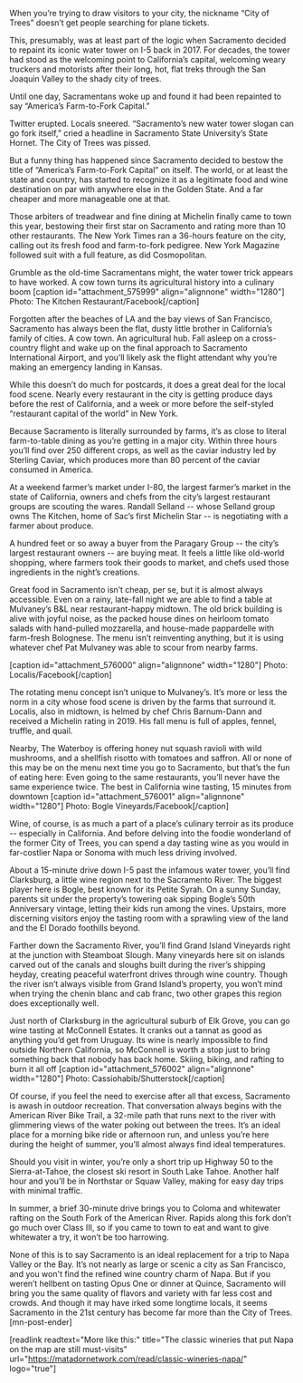 When you’re trying to draw visitors to your city, the nickname “City of Trees” doesn’t get people searching for plane tickets.

This, presumably, was at least part of the logic when Sacramento decided to repaint its iconic water tower on I-5 back in 2017. For decades, the tower had stood as the welcoming point to California’s capital, welcoming weary truckers and motorists after their long, hot, flat treks through the San Joaquin Valley to the shady city of trees.

Until one day, Sacramentans woke up and found it had been repainted to say “America’s Farm-to-Fork Capital.”

Twitter erupted. Locals sneered. “Sacramento’s new water tower slogan can go fork itself,” cried a headline in Sacramento State University’s State Hornet. The City of Trees was pissed.

But a funny thing has happened since Sacramento decided to bestow the title of “America’s Farm-to-Fork Capital” on itself. The world, or at least the state and country, has started to recognize it as a legitimate food and wine destination on par with anywhere else in the Golden State. And a far cheaper and more manageable one at that.

Those arbiters of treadwear and fine dining at Michelin finally came to town this year, bestowing their first star on Sacramento and rating more than 10 other restaurants. The New York Times ran a 36-hours feature on the city, calling out its fresh food and farm-to-fork pedigree. New York Magazine followed suit with a full feature, as did Cosmopolitan.

Grumble as the old-time Sacramentans might, the water tower trick appears to have worked.
A cow town turns its agricultural history into a culinary boom
[caption id="attachment_575999" align="alignnone" width="1280"] Photo: The Kitchen Restaurant/Facebook[/caption]

Forgotten after the beaches of LA and the bay views of San Francisco, Sacramento has always been the flat, dusty little brother in California’s family of cities. A cow town. An agricultural hub. Fall asleep on a cross-country flight and wake up on the final approach to Sacramento International Airport, and you’ll likely ask the flight attendant why you’re making an emergency landing in Kansas.

While this doesn’t do much for postcards, it does a great deal for the local food scene. Nearly every restaurant in the city is getting produce days before the rest of California, and a week or more before the self-styled “restaurant capital of the world” in New York.

Because Sacramento is literally surrounded by farms, it’s as close to literal farm-to-table dining as you’re getting in a major city. Within three hours you’ll find over 250 different crops, as well as the caviar industry led by Sterling Caviar, which produces more than 80 percent of the caviar consumed in America.

At a weekend farmer’s market under I-80, the largest farmer’s market in the state of California, owners and chefs from the city’s largest restaurant groups are scouting the wares. Randall Selland -- whose Selland group owns The Kitchen, home of Sac’s first Michelin Star -- is negotiating with a farmer about produce.

A hundred feet or so away a buyer from the Paragary Group -- the city’s largest restaurant owners -- are buying meat. It feels a little like old-world shopping, where farmers took their goods to market, and chefs used those ingredients in the night’s creations.

Great food in Sacramento isn’t cheap, per se, but it is almost always accessible. Even on a rainy, late-fall night we are able to find a table at Mulvaney’s B&amp;L near restaurant-happy midtown. The old brick building is alive with joyful noise, as the packed house dines on heirloom tomato salads with hand-pulled mozzarella, and house-made pappardelle with farm-fresh Bolognese. The menu isn’t reinventing anything, but it is using whatever chef Pat Mulvaney was able to scour from nearby farms.

[caption id="attachment_576000" align="alignnone" width="1280"] Photo: Localis/Facebook[/caption]

The rotating menu concept isn’t unique to Mulvaney’s. It’s more or less the norm in a city whose food scene is driven by the farms that surround it. Localis, also in midtown, is helmed by chef Chris Barnum-Dann and received a Michelin rating in 2019. His fall menu is full of apples, fennel, truffle, and quail.

Nearby, The Waterboy is offering honey nut squash ravioli with wild mushrooms, and a shellfish risotto with tomatoes and saffron. All or none of this may be on the menu next time you go to Sacramento, but that’s the fun of eating here: Even going to the same restaurants, you’ll never have the same experience twice.
The best in California wine tasting, 15 minutes from downtown
[caption id="attachment_576001" align="alignnone" width="1280"] Photo: Bogle Vineyards/Facebook[/caption]

Wine, of course, is as much a part of a place’s culinary terroir as its produce -- especially in California. And before delving into the foodie wonderland of the former City of Trees, you can spend a day tasting wine as you would in far-costlier Napa or Sonoma with much less driving involved.

About a 15-minute drive down I-5 past the infamous water tower, you’ll find Clarksburg, a little wine region next to the Sacramento River. The biggest player here is Bogle, best known for its Petite Syrah. On a sunny Sunday, parents sit under the property’s towering oak sipping Bogle’s 50th Anniversary vintage, letting their kids run among the vines. Upstairs, more discerning visitors enjoy the tasting room with a sprawling view of the land and the El Dorado foothills beyond.

Farther down the Sacramento River, you’ll find Grand Island Vineyards right at the junction with Steamboat Slough. Many vineyards here sit on islands carved out of the canals and sloughs built during the river’s shipping heyday, creating peaceful waterfront drives through wine country. Though the river isn’t always visible from Grand Island’s property, you won’t mind when trying the chenin blanc and cab franc, two other grapes this region does exceptionally well.

Just north of Clarksburg in the agricultural suburb of Elk Grove, you can go wine tasting at McConnell Estates. It cranks out a tannat as good as anything you’d get from Uruguay. Its wine is nearly impossible to find outside Northern California, so McConnell is worth a stop just to bring something back that nobody has back home.
Skiing, biking, and rafting to burn it all off
[caption id="attachment_576002" align="alignnone" width="1280"] Photo: Cassiohabib/Shutterstock[/caption]

Of course, if you feel the need to exercise after all that excess, Sacramento is awash in outdoor recreation. That conversation always begins with the American River Bike Trail, a 32-mile path that runs next to the river with glimmering views of the water poking out between the trees. It’s an ideal place for a morning bike ride or afternoon run, and unless you’re here during the height of summer, you’ll almost always find ideal temperatures.

Should you visit in winter, you’re only a short trip up Highway 50 to the Sierra-at-Tahoe, the closest ski resort in South Lake Tahoe. Another half hour and you’ll be in Northstar or Squaw Valley, making for easy day trips with minimal traffic.

In summer, a brief 30-minute drive brings you to Coloma and whitewater rafting on the South Fork of the American River. Rapids along this fork don’t go much over Class III, so if you came to town to eat and want to give whitewater a try, it won’t be too harrowing.

None of this is to say Sacramento is an ideal replacement for a trip to Napa Valley or the Bay. It’s not nearly as large or scenic a city as San Francisco, and you won't find the refined wine country charm of Napa. But if you weren’t hellbent on tasting Opus One or dinner at Quince, Sacramento will bring you the same quality of flavors and variety with far less cost and crowds. And though it may have irked some longtime locals, it seems Sacramento in the 21st century has become far more than the City of Trees. [mn-post-ender]

[readlink readtext="More like this:" title="The classic wineries that put Napa on the map are still must-visits" url="https://matadornetwork.com/read/classic-wineries-napa/" logo="true"]